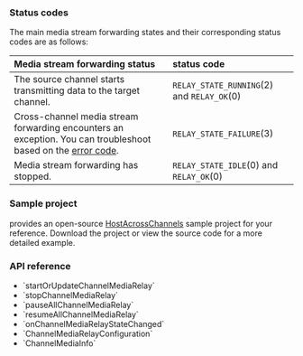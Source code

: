 <PlatformWrapper platform="android">

### Status codes

The main media stream forwarding states and their corresponding status codes are as follows:

| Media stream forwarding status | status code |
|:--------|:------------|
| The source channel starts transmitting data to the target channel. | `RELAY_STATE_RUNNING`(2) and `RELAY_OK`(0) |
| Cross-channel media stream forwarding encounters an exception. You can troubleshoot based on the [error code](https://api-ref.agora.io/en/video-sdk/android/4.x/API/class_irtcengineeventhandler.html#callback_irtcengineeventhandler_onchannelmediarelaystatechanged__code). | `RELAY_STATE_FAILURE`(3) |
| Media stream forwarding has stopped. | `RELAY_STATE_IDLE`(0) and `RELAY_OK`(0) |

### Sample project

<Vg k="COMPANY" /> provides an open-source [HostAcrossChannels](https://github.com/AgoraIO/API-Examples/blob/main/Android/APIExample/app/src/main/java/io/agora/api/example/examples/advanced/HostAcrossChannel.java) sample project for your reference. Download the project or view the source code for a more detailed example.

### API reference

- <Link to="{{global.API_REF_ANDROID_ROOT}}/api_irtcengine_startorupdatechannelmediarelay.html">`startOrUpdateChannelMediaRelay`</Link>
- <Link to="{{global.API_REF_ANDROID_ROOT}}/class_irtcengine.html#api_irtcengine_stopchannelmediarelay">`stopChannelMediaRelay`</Link>
- <Link to="{{global.API_REF_ANDROID_ROOT}}/class_irtcengine.html#api_irtcengine_pauseallchannelmediarelay">`pauseAllChannelMediaRelay`</Link>
- <Link to="{{global.API_REF_ANDROID_ROOT}}/class_irtcengine.html#api_irtcengine_resumeallchannelmediarelay">`resumeAllChannelMediaRelay`</Link>
- <Link to="{{global.API_REF_ANDROID_ROOT}}/class_irtcengineeventhandler.html#callback_irtcengineeventhandler_onchannelmediarelaystatechanged">`onChannelMediaRelayStateChanged`</Link>
- <Link to="{{global.API_REF_ANDROID_ROOT}}/class_channelmediarelayconfiguration.html">`ChannelMediaRelayConfiguration`</Link>
- <Link to="{{global.API_REF_ANDROID_ROOT}}/class_channelmediainfo.html">`ChannelMediaInfo`</Link>

</PlatformWrapper>
